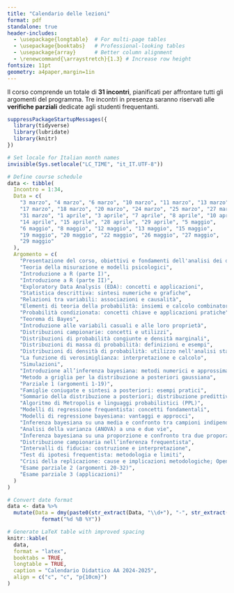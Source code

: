 ```yaml
---
title: "Calendario delle lezioni"
format: pdf
standalone: true
header-includes:
  - \usepackage{longtable}  # For multi-page tables
  - \usepackage{booktabs}   # Professional-looking tables
  - \usepackage{array}      # Better column alignment
  - \renewcommand{\arraystretch}{1.3} # Increase row height
fontsize: 11pt
geometry: a4paper,margin=1in
---
```


Il corso comprende un totale di **31 incontri**, pianificati per affrontare tutti gli argomenti del programma. Tre incontri in presenza saranno riservati alle **verifiche parziali** dedicate agli studenti frequentanti.

```r
suppressPackageStartupMessages({
  library(tidyverse)
  library(lubridate)
  library(knitr)
})

# Set locale for Italian month names
invisible(Sys.setlocale("LC_TIME", "it_IT.UTF-8"))

# Define course schedule
data <- tibble(
  Incontro = 1:34,
  Data = c(
    "3 marzo", "4 marzo", "6 marzo", "10 marzo", "11 marzo", "13 marzo",
    "17 marzo", "18 marzo", "20 marzo", "24 marzo", "25 marzo", "27 marzo",
    "31 marzo", "1 aprile", "3 aprile", "7 aprile", "8 aprile", "10 aprile",
    "14 aprile", "15 aprile", "28 aprile", "29 aprile", "5 maggio",
    "6 maggio", "8 maggio", "12 maggio", "13 maggio", "15 maggio",
    "19 maggio", "20 maggio", "22 maggio", "26 maggio", "27 maggio",
    "29 maggio"
  ),
  Argomento = c(
    "Presentazione del corso, obiettivi e fondamenti dell'analisi dei dati",
    "Teoria della misurazione e modelli psicologici",
    "Introduzione a R (parte I)",
    "Introduzione a R (parte II)",
    "Exploratory Data Analysis (EDA): concetti e applicazioni",
    "Statistica descrittiva: sintesi numeriche e grafiche",
    "Relazioni tra variabili: associazioni e causalità",
    "Elementi di teoria della probabilità: insiemi e calcolo combinatorio",
    "Probabilità condizionata: concetti chiave e applicazioni pratiche",
    "Teorema di Bayes",
    "Introduzione alle variabili casuali e alle loro proprietà",
    "Distribuzioni campionarie: concetti e utilizzi",
    "Distribuzioni di probabilità congiunte e densità marginali",
    "Distribuzioni di massa di probabilità: definizioni e esempi",
    "Distribuzioni di densità di probabilità: utilizzo nell'analisi statistica",
    "La funzione di verosimiglianza: interpretazione e calcolo",
    "Simulazioni",
    "Introduzione all’inferenza bayesiana: metodi numerici e approssimazioni",
    "Metodo a griglia per la distribuzione a posteriori gaussiana",
    "Parziale 1 (argomenti 1-19)",
    "Famiglie coniugate e sintesi a posteriori: esempi pratici",
    "Sommario della distribuzione a posteriori; distribuzione predittiva a posteriori",
    "Algoritmo di Metropolis e linguaggi probabilistici (PPL)",
    "Modelli di regressione frequentista: concetti fondamentali",
    "Modelli di regressione bayesiana: vantaggi e approcci",
    "Inferenza bayesiana su una media e confronto tra campioni indipendenti",
    "Analisi della varianza (ANOVA) a una e due vie",
    "Inferenza bayesiana su una proporzione e confronto tra due proporzioni; modello di Poisson",
    "Distribuzione campionaria nell’inferenza frequentista",
    "Intervalli di fiducia: costruzione e interpretazione",
    "Test di ipotesi frequentista: metodologia e limiti",
    "Crisi della replicazione: cause e implicazioni metodologiche; Open Science: principi, pratiche e strumenti",
    "Esame parziale 2 (argomenti 20-32)",
    "Esame parziale 3 (applicazioni)"
  )
)

# Convert date format
data <- data %>%
  mutate(Data = dmy(paste0(str_extract(Data, "\\d+"), "-", str_extract(Data, "[a-z]+"), "-2025")) %>%
           format("%d %B %Y"))

# Generate LaTeX table with improved spacing
knitr::kable(
  data,
  format = "latex",
  booktabs = TRUE,
  longtable = TRUE,
  caption = "Calendario Didattico AA 2024-2025",
  align = c("c", "c", "p{10cm}")
)
```